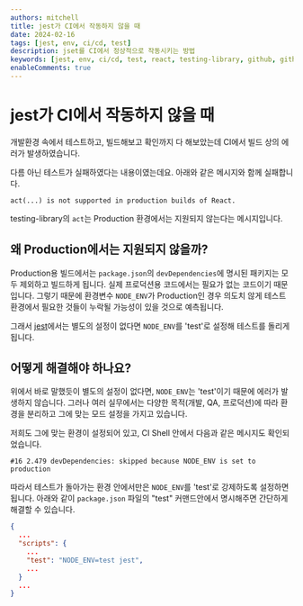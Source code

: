 ```yaml
---
authors: mitchell
title: jest가 CI에서 작동하지 않을 때
date: 2024-02-16
tags: [jest, env, ci/cd, test]
description: jset를 CI에서 정상적으로 작동시키는 방법
keywords: [jest, env, ci/cd, test, react, testing-library, github, github actions]
enableComments: true
---
```


# jest가 CI에서 작동하지 않을 때
개발환경 속에서 테스트하고, 빌드해보고 확인까지 다 해보았는데 CI에서 빌드 상의 에러가 발생하였습니다.

다름 아닌 테스트가 실패하였다는 내용이였는데요. 아래와 같은 메시지와 함께 실패합니다.

```
act(...) is not supported in production builds of React.
```

testing-library의 `act`는 Production 환경에서는 지원되지 않는다는 메시지입니다.

## 왜 Production에서는 지원되지 않을까?
Production용 빌드에서는 `package.json`의 `devDependencies`에 명시된 패키지는 모두 제외하고 빌드하게 됩니다. 실제 프로덕션용 코드에서는 필요가 없는 코드이기 때문입니다. 그렇기 때문에 환경변수 `NODE_ENV`가 Production인 경우 의도치 않게 테스트 환경에서 필요한 것들이 누락될 가능성이 있을 것으로 예측됩니다.

그래서 [jest]((https://jestjs.io/docs/environment-variables))에서는 별도의 설정이 없다면 `NODE_ENV`를 'test'로 설정해 테스트를 돌리게 됩니다.  


## 어떻게 해결해야 하나요?
위에서 바로 말했듯이 별도의 설정이 없다면, `NODE_ENV`는 'test'이기 때문에 에러가 발생하지 않습니다. 그러나 여러 실무에서는 다양한 목적(개발, QA, 프로덕션)에 따라 환경을 분리하고 그에 맞는 모드 설정을 가지고 있습니다.

저희도 그에 맞는 환경이 설정되어 있고, CI Shell 안에서 다음과 같은 메시지도 확인되었습니다.
```
#16 2.479 devDependencies: skipped because NODE_ENV is set to production
```

따라서 테스트가 돌아가는 환경 안에서만은 `NODE_ENV`를 'test'로 강제하도록 설정하면 됩니다. 아래와 같이 `package.json` 파일의 "test" 커맨드안에서 명시해주면 간단하게 해결할 수 있습니다.

```json title="package.json"
{
  ...
  "scripts": {
    ...
    "test": "NODE_ENV=test jest",
    ...
  }
  ...
}
```